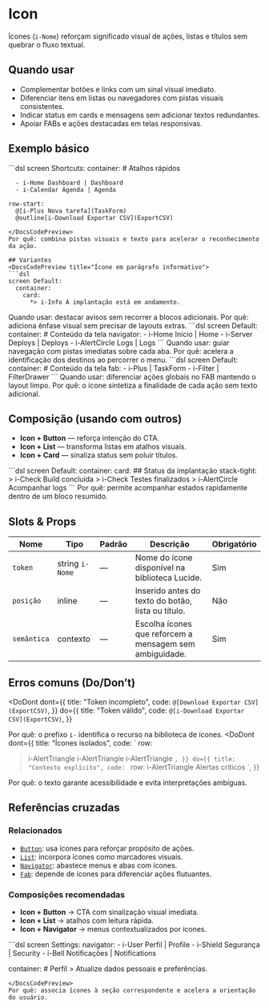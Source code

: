 # Icon
Ícones (`i-Nome`) reforçam significado visual de ações, listas e títulos sem quebrar o fluxo textual.

## Quando usar
- Complementar botões e links com um sinal visual imediato.
- Diferenciar itens em listas ou navegadores com pistas visuais consistentes.
- Indicar status em cards e mensagens sem adicionar textos redundantes.
- Apoiar FABs e ações destacadas em telas responsivas.

## Exemplo básico
<DocsCodePreview title="Ícones em botões e lista">
```dsl
screen Shortcuts:
  container:
    # Atalhos rápidos
    
      - i-Home Dashboard | Dashboard
      - i-Calendar Agenda | Agenda

    row-start:
      @[i-Plus Nova tarefa](TaskForm)
      @outline[i-Download Exportar CSV](ExportCSV)
```
</DocsCodePreview>
Por quê: combina pistas visuais e texto para acelerar o reconhecimento da ação.

## Variantes
<DocsCodePreview title="Ícone em parágrafo informativo">
```dsl
screen Default:
  container:
    card:
      *> i-Info A implantação está em andamento.
```
</DocsCodePreview>
Quando usar: destacar avisos sem recorrer a blocos adicionais.
Por quê: adiciona ênfase visual sem precisar de layouts extras.

<DocsCodePreview title="Ícone em navigator">
```dsl
screen Default:
  container:
    # Conteúdo da tela
  navigator:
    - i-Home Início | Home
    - i-Server Deploys | Deploys
    - i-AlertCircle Logs | Logs
```
</DocsCodePreview>
Quando usar: guiar navegação com pistas imediatas sobre cada aba.
Por quê: acelera a identificação dos destinos ao percorrer o menu.

<DocsCodePreview title="Ícone em FAB">
```dsl
screen Default:
  container:
    # Conteúdo da tela
  fab:
    - i-Plus | TaskForm
    - i-Filter | FilterDrawer
```
</DocsCodePreview>
Quando usar: diferenciar ações globais no FAB mantendo o layout limpo.
Por quê: o ícone sintetiza a finalidade de cada ação sem texto adicional.

## Composição (usando com outros)
- **Icon + Button** — reforça intenção do CTA.
- **Icon + List** — transforma listas em atalhos visuais.
- **Icon + Card** — sinaliza status sem poluir títulos.

<DocsCodePreview title="Card com ícones de status">
```dsl
screen Default:
  container:
    card:
      ## Status da implantação
      stack-tight:
        > i-Check Build concluída
        > i-Check Testes finalizados
        > i-AlertCircle Acompanhar logs
```
</DocsCodePreview>
Por quê: permite acompanhar estados rapidamente dentro de um bloco resumido.

## Slots & Props
| Nome | Tipo | Padrão | Descrição | Obrigatório |
| --- | --- | --- | --- | --- |
| `token` | string `i-Nome` | — | Nome do ícone disponível na biblioteca Lucide. | Sim |
| `posição` | inline | — | Inserido antes do texto do botão, lista ou título. | Não |
| `semântica` | contexto | — | Escolha ícones que reforcem a mensagem sem ambiguidade. | Sim |

## Erros comuns (Do/Don’t)
<DoDont
  dont={{
    title: "Token incompleto",
    code: `
@[Download Exportar CSV](ExportCSV)
    `,
  }}
  do={{
    title: "Token válido",
    code: `
@[i-Download Exportar CSV](ExportCSV)
    `,
  }}
>
  Por quê: o prefixo `i-` identifica o recurso na biblioteca de ícones.
</DoDont>
<DoDont
  dont={{
    title: "Ícones isolados",
    code: `
row:
  > i-AlertTriangle
  > i-AlertTriangle
  > i-AlertTriangle
    `,
  }}
  do={{
    title: "Contexto explícito",
    code: `
row:
  > i-AlertTriangle Alertas críticos
    `,
  }}
>
  Por quê: o texto garante acessibilidade e evita interpretações ambíguas.
</DoDont>

## Referências cruzadas

### Relacionados
- [`Button`](./button): usa ícones para reforçar propósito de ações.
- [`List`](./list): incorpora ícones como marcadores visuais.
- [`Navigator`](./navigator): abastece menus e abas com ícones.
- [`Fab`](./fab): depende de ícones para diferenciar ações flutuantes.

### Composições recomendadas
- **Icon + Button** → CTA com sinalização visual imediata.
- **Icon + List** → atalhos com leitura rápida.
- **Icon + Navigator** → menus contextualizados por ícones.

<DocsCodePreview title="Navigator com ícones e conteúdo">
```dsl
screen Settings:
  navigator:
    - i-User Perfil | Profile
    - i-Shield Segurança | Security
    - i-Bell Notificações | Notifications

  container:
    # Perfil
    > Atualize dados pessoais e preferências.
```
</DocsCodePreview>
Por quê: associa ícones à seção correspondente e acelera a orientação do usuário.
